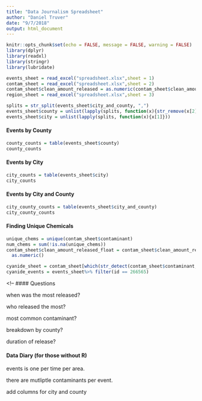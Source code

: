 ```yaml
---
title: "Data Journalism Spreadsheet"
author: "Daniel Truver"
date: "9/7/2018"
output: html_document
---
```


```r
knitr::opts_chunk$set(echo = FALSE, message = FALSE, warning = FALSE)
library(dplyr)
library(readxl)
library(stringr)
library(lubridate)
```

```r
events_sheet = read_excel("spreadsheet.xlsx",sheet = 1) 
contam_sheet = read_excel("spreadsheet.xlsx",sheet = 2) 
contam_sheet$clean_amount_released = as.numeric(contam_sheet$clean_amount_released)
region_sheet = read_excel("spreadsheet.xlsx",sheet = 3) 
```

```r
splits = str_split(events_sheet$city_and_county, ",")
events_sheet$county = unlist(lapply(splits, function(x){str_remove(x[2], " ")}))
events_sheet$city = unlist(lapply(splits, function(x){x[1]}))
```

#### Events by County

```r
county_counts = table(events_sheet$county)
county_counts
```

#### Events by City

```r
city_counts = table(events_sheet$city)
city_counts
```

#### Events by City and County

```r
city_county_counts = table(events_sheet$city_and_county)
city_county_counts
```

#### Finding Unique Chemicals

```r
unique_chems = unique(contam_sheet$contaminant)
num_chems = sum(!is.na(unique_chems))
contam_sheet$clean_amount_released_float = contam_sheet$clean_amount_released_float %>%
  as.numeric()
```

```r
cyanide_sheet = contam_sheet[which(str_detect(contam_sheet$contaminant, "cyanide")),]
cyanide_events = events_sheet%>% filter(id == 266565)
```

<!--
#### Questions

when was the most released?

who released the most?

most common contaminant?

breakdown by county?

duration of release?

#### Data Diary (for those without R)

events is one per time per area.

there are mutliptle contaminants per event. 

add columns for city and county